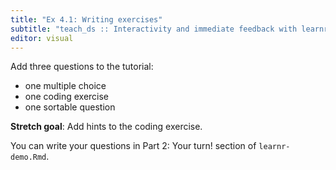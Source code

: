 ```yaml
---
title: "Ex 4.1: Writing exercises"
subtitle: "teach_ds :: Interactivity and immediate feedback with learnr"
editor: visual
---
```


Add three questions to the tutorial:

-   one multiple choice
-   one coding exercise
-   one sortable question

**Stretch goal**: Add hints to the coding exercise.

You can write your questions in Part 2: Your turn! section of `learnr-demo.Rmd`.
